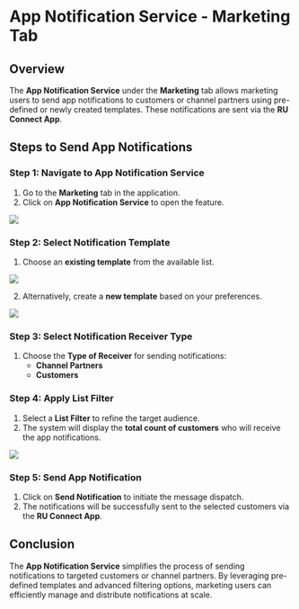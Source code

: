 # **App Notification Service - Marketing Tab**

## **Overview**

The **App Notification Service** under the **Marketing** tab allows marketing users to send app notifications to customers or channel partners using pre-defined or newly created templates. These notifications are sent via the **RU Connect App**.

## **Steps to Send App Notifications**

### **Step 1: Navigate to App Notification Service**

1. Go to the **Marketing** tab in the application.  
2. Click on **App Notification Service** to open the feature.  
   
![](https://ruloans-bucket.s3.ap-south-1.amazonaws.com/docs/crm/features/marketing/app-notification/image1.png)


### **Step 2: Select Notification Template**

1. Choose an **existing template** from the available list.

![](https://ruloans-bucket.s3.ap-south-1.amazonaws.com/docs/crm/features/marketing/app-notification/image2.png)

2. Alternatively, create a **new template** based on your preferences.

![](https://ruloans-bucket.s3.ap-south-1.amazonaws.com/docs/crm/features/marketing/app-notification/image3.png)

### **Step 3: Select Notification Receiver Type**

1. Choose the **Type of Receiver** for sending notifications:  
   * **Channel Partners**  
   * **Customers**

### **Step 4: Apply List Filter**

1. Select a **List Filter** to refine the target audience.  
2. The system will display the **total count of customers** who will receive the app notifications.

![](https://ruloans-bucket.s3.ap-south-1.amazonaws.com/docs/crm/features/marketing/app-notification/image4.png)

### **Step 5: Send App Notification**

1. Click on **Send Notification** to initiate the message dispatch.  
2. The notifications will be successfully sent to the selected customers via the **RU Connect App**.

## **Conclusion**

The **App Notification Service** simplifies the process of sending notifications to targeted customers or channel partners. By leveraging pre-defined templates and advanced filtering options, marketing users can efficiently manage and distribute notifications at scale.

